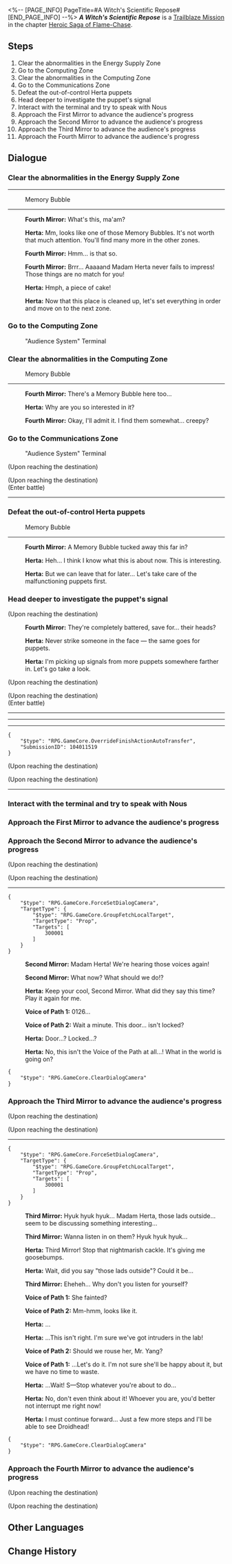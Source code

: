 <%-- [PAGE_INFO]
PageTitle=#A Witch's Scientific Repose#
[END_PAGE_INFO] --%>
{{Stub|Dialogue.}}
{{Mission Infobox
|id            = 1040115
|title         = 
|image         = <!--Mission A Witch's Scientific Repose.png-->
|type          = Trailblaze
|event_name    = 
|chapter       = Heroic Saga of Flame-Chase
|requirements  = {{subst:void|<!--Unknown: {"Type":"Manual"}-->}}
|summary       = <!--official mission summary from Fate's Atlas-->
|characters    = Fourth Mirror; Herta; Second Mirror; Third Mirror; Trailblazer; Voice of Path 1; Voice of Path 2
|startLocation = [[Astral Express]] - [[Audience Terminal: Energy Sector]]
|world         = Astral Express
|area          = Audience Terminal: Energy Sector
|prev          = 
|next          = 
|rewards       = Trailblaze EXP*800; Stellar Jade*100; Traveler's Guide*9; Lost Crystal*9; Celestial Ambrosia*160; Credit*100,000
}}
'''''A Witch's Scientific Repose''''' is a [[Trailblaze Mission]] in the chapter [[Heroic Saga of Flame-Chase]].

==Steps==
# Clear the abnormalities in the Energy Supply Zone
# Go to the Computing Zone
# Clear the abnormalities in the Computing Zone
# Go to the Communications Zone
# Defeat the out-of-control Herta puppets
# Head deeper to investigate the puppet's signal
# Interact with the terminal and try to speak with Nous
# Approach the First Mirror to advance the audience's progress
# Approach the Second Mirror to advance the audience's progress
# Approach the Third Mirror to advance the audience's progress
# Approach the Fourth Mirror to advance the audience's progress

<!--
==Gameplay Notes==

--><!--
==Trial Character==

-->
==Dialogue==
{{Stub Dialogue}}
===Clear the abnormalities in the Energy Supply Zone{{subst:void|<!--104011501-->}}===
{{Mission Description|type=trailblaze|location=Audience Terminal: Energy Sector|Inside the Herta Space Station, Herta's audience with Nous had yet to end. Using all the energy available in the station, Herta activates the Audience System's terminal to try to communicate with Nous. However, the system unexpectedly failed. Upon investigation, all three sectors within the terminal are malfunctioning, requiring Herta to personally attend to each one to resolve the issues.}}
{{Dialogue Start}}
----
:{{tx}}

:{{DIcon|Talk}} Memory Bubble
----
:{{A|VO chapter4 10 mirrorA 127.ogg}} '''Fourth Mirror:''' What's this, ma'am?
:{{A|VO chapter4 10 theherta 127.ogg}} '''Herta:''' Mm, looks like one of those Memory Bubbles. It's not worth that much attention. You'll find many more in the other zones.
:{{A|VO chapter4 10 mirrorA 128.ogg}} '''Fourth Mirror:''' Hmm... is that so.
:{{A|VO chapter4 10 mirrorA 129.ogg}} '''Fourth Mirror:''' Brrr... Aaaaand Madam Herta never fails to impress! Those things are no match for you!
:{{A|VO chapter4 10 theherta 128.ogg}} '''Herta:''' Hmph, a piece of cake!
:{{A|VO chapter4 10 theherta 129.ogg}} '''Herta:''' Now that this place is cleaned up, let's set everything in order and move on to the next zone.
{{Dialogue End}}

===Go to the Computing Zone{{subst:void|<!--104011505-->}}===
{{Dialogue Start}}

:{{DIcon|Talk}} "Audience System" Terminal


{{Dialogue End}}

===Clear the abnormalities in the Computing Zone{{subst:void|<!--104011507-->}}===
{{Dialogue Start}}

:{{DIcon|Talk}} Memory Bubble
----
:{{A|VO chapter4 10 mirrorA 134.ogg}} '''Fourth Mirror:''' There's a Memory Bubble here too...
:{{A|VO chapter4 10 theherta 133.ogg}} '''Herta:''' Why are you so interested in it?
:{{A|VO chapter4 10 mirrorA 135.ogg}} '''Fourth Mirror:''' Okay, I'll admit it. I find them somewhat... creepy?
:{{tx}}
{{Dialogue End}}

===Go to the Communications Zone{{subst:void|<!--104011510-->}}===
{{Dialogue Start}}

:{{DIcon|Talk}} "Audience System" Terminal


;(Upon reaching the destination)

;(Upon reaching the destination)
:{{tx}}
:<!--1-second delay-->
;(Enter battle)
:{{Enemy List|Herta #ErrorModel*1}}
----
:{{tx}}
{{Dialogue End}}

===Defeat the out-of-control Herta puppets{{subst:void|<!--104011515-->}}===
{{Dialogue Start}}

:{{DIcon|Talk}} Memory Bubble
----
:{{A|VO chapter4 10 mirrorA 153.ogg}} '''Fourth Mirror:''' A Memory Bubble tucked away this far in?
:{{A|VO chapter4 10 theherta 159.ogg}} '''Herta:''' Heh... I think I know what this is about now. This is interesting.
:{{A|VO chapter4 10 theherta 160.ogg}} '''Herta:''' But we can leave that for later... Let's take care of the malfunctioning puppets first.
{{Dialogue End}}

===Head deeper to investigate the puppet's signal{{subst:void|<!--104011517-->}}===
{{Dialogue Start}}
;(Upon reaching the destination)
:{{A|VO chapter4 10 mirrorA 152.ogg}} '''Fourth Mirror:''' They're completely battered, save for... their heads?
:{{A|VO chapter4 10 theherta 157.ogg}} '''Herta:''' Never strike someone in the face &mdash; the same goes for puppets.
:{{A|VO chapter4 10 theherta 158.ogg}} '''Herta:''' I'm picking up signals from more puppets somewhere farther in. Let's go take a look.
;(Upon reaching the destination)

;(Upon reaching the destination)
:{{tx}}
:<!--1-second delay-->
;(Enter battle)
:{{Enemy List|Herta #ErrorModel*1}}
----
:{{tx}}
----
:{{tx}}
----
:{{tx}}
<pre>{
	"$type": "RPG.GameCore.OverrideFinishActionAutoTransfer",
	"SubmissionID": 104011519
}</pre>
;(Upon reaching the destination)

;(Upon reaching the destination)
----
:{{tx}}
{{Dialogue End}}

===Interact with the terminal and try to speak with Nous{{subst:void|<!--104011521-->}}===
{{Mission Description|type=trailblaze|location=Audience Terminal: Communications Sector|update|The root cause of the malfunction is an invasion of Memosnatchers. After uprooting the problem, Herta is about to formally enter the Path Space to seek an audience with Nous.}}
{{Dialogue Start}}

{{Dialogue End}}

===Approach the First Mirror to advance the audience's progress{{subst:void|<!--104011523-->}}===
{{Mission Description|type=trailblaze|location=Audience Terminal: Path Space|update|The audience appears to be proceeding smoothly, but... the voice from beyond the sky that Herta hears doesn't seem quite right.}}
{{Dialogue Start}}
{{Dialogue End}}

===Approach the Second Mirror to advance the audience's progress{{subst:void|<!--104011524-->}}===
{{Dialogue Start}}
;(Upon reaching the destination)

;(Upon reaching the destination)
----
<pre>{
	"$type": "RPG.GameCore.ForceSetDialogCamera",
	"TargetType": {
		"$type": "RPG.GameCore.GroupFetchLocalTarget",
		"TargetType": "Prop",
		"Targets": [
			300001
		]
	}
}</pre>
:{{A|VO chapter4 10 mirrorC 101.ogg}} '''Second Mirror:''' Madam Herta! We're hearing those voices again!
:{{A|VO chapter4 10 mirrorC 102.ogg}} '''Second Mirror:''' What now? What should we do!?
:{{A|VO chapter4 10 theherta 198.ogg}} '''Herta:''' Keep your cool, Second Mirror. What did they say this time? Play it again for me.
:{{A|VO chapter4 10 mingtuA 103.ogg}} '''Voice of Path 1:''' 0126...
:{{A|VO chapter4 10 mingtuB 103.ogg}} '''Voice of Path 2:''' Wait a minute. This door... isn't locked?
:{{A|VO chapter4 10 theherta 199.ogg}} '''Herta:''' Door...? Locked...?
:{{A|VO chapter4 10 theherta 200.ogg}} '''Herta:''' No, this isn't the Voice of the Path at all...! What in the world is going on?
<pre>{
	"$type": "RPG.GameCore.ClearDialogCamera"
}</pre>
{{Dialogue End}}

===Approach the Third Mirror to advance the audience's progress{{subst:void|<!--104011525-->}}===
{{Dialogue Start}}
;(Upon reaching the destination)

;(Upon reaching the destination)
----
<pre>{
	"$type": "RPG.GameCore.ForceSetDialogCamera",
	"TargetType": {
		"$type": "RPG.GameCore.GroupFetchLocalTarget",
		"TargetType": "Prop",
		"Targets": [
			300001
		]
	}
}</pre>
:{{A|VO chapter4 10 mirrorD 101.ogg}} '''Third Mirror:''' Hyuk hyuk hyuk... Madam Herta, those lads outside... seem to be discussing something interesting...
:{{A|VO chapter4 10 mirrorD 102.ogg}} '''Third Mirror:''' Wanna listen in on them? Hyuk hyuk hyuk...
:{{A|VO chapter4 10 theherta 201.ogg}} '''Herta:''' Third Mirror! Stop that nightmarish cackle. It's giving me goosebumps.
:{{A|VO chapter4 10 theherta 202.ogg}} '''Herta:''' Wait, did you say "those lads outside"? Could it be...
:{{A|VO chapter4 10 mirrorD 103.ogg}} '''Third Mirror:''' Eheheh... Why don't you listen for yourself?
:{{A|VO chapter4 10 mingtuA 104.ogg}} '''Voice of Path 1:''' She fainted?
:{{A|VO chapter4 10 mingtuB 104.ogg}} '''Voice of Path 2:''' Mm-hmm, looks like it.
:{{A|VO chapter4 10 theherta 203.ogg}} '''Herta:''' ...
:{{A|VO chapter4 10 theherta 204.ogg}} '''Herta:''' ...This isn't right. I'm sure we've got intruders in the lab!
:{{A|VO chapter4 10 mingtuB 105.ogg}} '''Voice of Path 2:''' Should we rouse her, Mr. Yang?
:{{A|VO chapter4 10 mingtuA 105.ogg}} '''Voice of Path 1:''' ...Let's do it. I'm not sure she'll be happy about it, but we have no time to waste.
:{{A|VO chapter4 10 theherta 205.ogg}} '''Herta:''' ...Wait! S&mdash;Stop whatever you're about to do...
:{{A|VO chapter4 10 theherta 206.ogg}} '''Herta:''' No, don't even think about it! Whoever you are, you'd better not interrupt me right now!
:{{A|VO chapter4 10 theherta 207.ogg}} '''Herta:''' I must continue forward... Just a few more steps and I'll be able to see Droidhead!
<pre>{
	"$type": "RPG.GameCore.ClearDialogCamera"
}</pre>
{{Dialogue End}}

===Approach the Fourth Mirror to advance the audience's progress{{subst:void|<!--104011526-->}}===
{{Dialogue Start}}
;(Upon reaching the destination)

;(Upon reaching the destination)
:{{tx}}
{{Dialogue End}}

==Other Languages==
{{Other Languages
|en   = A Witch's Scientific Repose
|zhs  = 魔女的科学剩宴
|zht  = 魔女的科學剩宴
|ja   = 魔女の科学的余剰
|ko   = 마녀의 자투리 과학
|es   = Sobras científicas de una bruja
|fr   = Repos scientifique d'une sorcière
|ru   = Научный пир ведьмы
|th   = เศษเสี้ยวการวิจัยของแม่มด
|vi   = Tiệc Khoa Học Của Ma Nữ
|de   = Wissenschaftliche Rast einer Hexe
|id   = Pesta Ilmiah Penyihir
|pt   = O Repouso Científico Da Bruxa
}}

==Change History==
{{Change History|3.0}}
